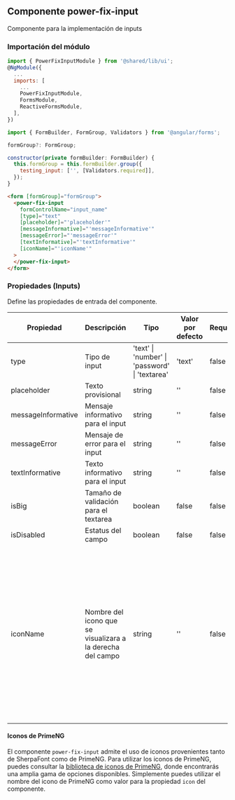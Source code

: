## Componente power-fix-input

Componente para la implementación de inputs

### Importación del módulo

```javascript
import { PowerFixInputModule } from '@shared/lib/ui';
@NgModule({
  ...
  imports: [
    ...
    PowerFixInputModule,
    FormsModule,
    ReactiveFormsModule,
  ],
})
```

```javascript
import { FormBuilder, FormGroup, Validators } from '@angular/forms';

formGroup?: FormGroup;

constructor(private formBuilder: FormBuilder) {
  this.formGroup = this.formBuilder.group({
    testing_input: ['', [Validators.required]],
  });
}
```

```html
<form [formGroup]="formGroup">
  <power-fix-input
    formControlName="input_name"
    [type]="text"
    [placeholder]="'placeholder'"
    [messageInformative]="'messageInformative'"
    [messageError]="'messageError'"
    [textInformative]="'textInformative'"
    [iconName]="'iconName'"
  >
  </power-fix-input>
</form>
```

### Propiedades (Inputs)

Define las propiedades de entrada del componente.

<table>
  <thead>
    <tr>
      <th>Propiedad</th>
      <th>Descripción</th>
      <th>Tipo</th>
      <th>Valor por defecto</th>
      <th>Requerido</th>
      <th>Observaciones</th>
    </tr>
  </thead>
  <tbody>
    <tr>
      <td>type</td>
      <td>Tipo de input</td>
      <td>'text' | 'number' | 'password' | 'textarea'</td>
      <td>'text'</td>
      <td>false</td>
      <td></td>
    </tr>
    <tr>
      <td>placeholder</td>
      <td>Texto provisional</td>
      <td>string</td>
      <td>''</td>
      <td>false</td>
      <td></td>
    </tr>
    <tr>
      <td>messageInformative</td>
      <td>Mensaje informativo para el input</td>
      <td>string</td>
      <td>''</td>
      <td>false</td>
      <td></td>
    </tr>
    <tr>
      <td>messageError</td>
      <td>Mensaje de error para el input</td>
      <td>string</td>
      <td>''</td>
      <td>false</td>
      <td></td>
    </tr>
    <tr>
      <td>textInformative</td>
      <td>Texto informativo para el input</td>
      <td>string</td>
      <td>''</td>
      <td>false</td>
      <td></td>
    </tr>
    <tr>
      <td>isBig</td>
      <td>Tamaño de validación para el textarea</td>
      <td>boolean</td>
      <td>false</td>
      <td>false</td>
      <td></td>
    </tr>
    <tr>
      <td>isDisabled</td>
      <td>Estatus del campo</td>
      <td>boolean</td>
      <td>false</td>
      <td>false</td>
      <td></td>
    </tr>
    <tr>
      <td>iconName</td>
      <td>Nombre del icono que se visualizara a la derecha del campo</td>
      <td>string</td>
      <td>''</td>
      <td>false</td>
      <td>Puede ser un icono de SherpaFont o PrimeNG. Si hay un valor asignado a 'textInformative', se reemplaza automáticamente por **'icon-help--circle'**. Del mismo modo, si el valor asignado a 'type' es 'password', el icono se reemplaza automáticamente por **'icon-eye'**.</td>
    </tr>
  </tbody>
</table>

#### Iconos de PrimeNG

El componente `power-fix-input` admite el uso de iconos provenientes tanto de SherpaFont como de PrimeNG. Para utilizar los iconos de PrimeNG, puedes consultar la [biblioteca de iconos de PrimeNG](https://primeicons.org/), donde encontrarás una amplia gama de opciones disponibles. Simplemente puedes utilizar el nombre del icono de PrimeNG como valor para la propiedad `icon` del componente.
